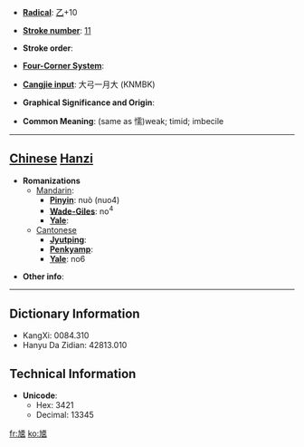* '''[[Wiktionary:Chinese radical index| Radical]]''': [[Wiktionary:Chinese radical index 乙|乙]]+10

* '''[[Wiktionary:Chinese total strokes index|Stroke number]]''': [[Wiktionary:Chinese total strokes index 11|11]]

* '''Stroke order''': 

* '''[[Wiktionary:Chinese four corner index|Four-Corner System]]''': 

* '''[[Wiktionary:Chinese Cangjie index|Cangjie input]]''': 大弓一月大 (KNMBK)

* '''Graphical Significance and Origin''': 

* '''Common Meaning''': (same as 懦)weak; timid; imbecile

----

== [[Chinese]] [[Hanzi]] ==

* '''Romanizations'''
** [[Mandarin]]:
*** '''[[Pinyin]]''': nuò (nuo4)
*** '''[[Wade-Giles]]''': no<sup>4</sup>
*** '''[[Yale]]''': 
**[[Cantonese]]
***'''[[Jyutping]]''':
***'''[[Penkyamp]]''': 
***'''[[Yale]]''': no6

* '''Other info''': 

----

== Dictionary Information ==

* KangXi: 0084.310
* Hanyu Da Zidian: 42813.010

== Technical Information ==

* '''Unicode''':
** Hex: 3421
** Decimal: 13345

[[fr:㐡]]
[[ko:㐡]]